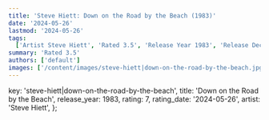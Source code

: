 ```yaml
---
title: 'Steve Hiett: Down on the Road by the Beach (1983)'
date: '2024-05-26'
lastmod: '2024-05-26'
tags:
  ['Artist Steve Hiett', 'Rated 3.5', 'Release Year 1983', 'Release Decade 1980']
summary: 'Rated 3.5'
authors: ['default']
images: ['/content/images/steve-hiett|down-on-the-road-by-the-beach.jpg']
---
```


  key: 'steve-hiett|down-on-the-road-by-the-beach',
  title: 'Down on the Road by the Beach',
  release_year: 1983,
  rating: 7,
  rating_date: '2024-05-26',
  artist: 'Steve Hiett',
};

<MusicRating data={data} />
